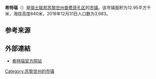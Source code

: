 {{Infobox settlement
| name = 希特瑙
| native_name = {{lang|de|Hittnau}}
| settlement_type = [[市镇_(瑞士)|瑞士市镇]]
| image_skyline = Hittnau Kirche 2.JPG
| image_caption = 希特瑙风光
| image_seal = Hittnau-blazon.svg
| image_map = Karte Gemeinde Hittnau 2016.png
| map_caption = 希特瑙在普费菲孔区的位置
| pushpin_map = Switzerland
| pushpin_relief = Switzerland relief location map.jpg
| pushpin_label_position = bottom
| pushpin_map_caption = 希特瑙在瑞士的位置
| subdivision_type = 国家
| subdivision_name = {{CHE}}
| subdivision_type1 = [[瑞士行政区划|州]]
| subdivision_name1 = [[File:Flag_of_Canton_of_Zürich.svg|16px]] [[苏黎世州|苏黎世州]]
| subdivision_type2 = [[区_(瑞士)|区]]
| subdivision_name2 = [[普费菲孔区|普费菲孔区]]
| elevation_m = 640
| area_total_km2 = 12.95
| population_as_of = 2018年12月31日
| population_footnotes = <ref>{{cite web|url=https://www.bfs.admin.ch/bfs/de/home/statistiken/bevoelkerung.assetdetail.7966022.html|title=Ständige Wohnbevölkerung nach Staatsangehörigkeitskategorie, Geschlecht und Gemeinde, Provisorische Jahresergebnisse, 2018|trans_title=瑞士联邦2018年按国籍、性别和市镇划分的常住人口统计表|date=2019-04-09|publisher=[[瑞士联邦统计署|瑞士联邦统计署]]|language=de|accessdate=2019-11-15|archive-date=2019-04-11|archive-url=https://web.archive.org/web/20190411063248/https://www.bfs.admin.ch/bfs/de/home/statistiken/bevoelkerung.assetdetail.7966022.html|dead-url=no}}</ref>
| population_total = 3683
| population_density_km2 = auto
| timezone = [[欧洲中部时间|CET]]
| utc_offset = +1
| timezone_DST = [[欧洲中部夏令时间|CEST]]
| utc_offset_DST = +2
| coordinates = {{coord|47|22|13|N|8|46|29|E|region:|display=inline,title}}
| postal_code_type = [[瑞士邮政编码系统|邮政编码]]
| postal_code = 8335
| blank_name = [[瑞士市镇官方编号|官方编号]]
| blank_info = 0173
| website = {{url|www.hittnau.ch}}
}}

'''希特瑙'''（{{lang-de|Hittnau}}）是[[瑞士联邦|瑞士联邦]][[苏黎世州|苏黎世州]][[普费菲孔区|普费菲孔区]]的[[市镇_(瑞士)|市镇]]。该市镇面积为12.95平方千米，海拔高度640米，2018年12月31日人口数为3,683。

== 参考来源 ==
{{reflist}}

== 外部連結 ==
* [http://www.hittnau.ch 希特瑙官方网站] {{Wayback|url=http://www.hittnau.ch/ |date=20020118153010 }} {{de icon}}

{{Switzerland-geo-stub}}
{{DEFAULTSORT:Hittnau}}
[[Category:苏黎世州的市镇|Category:苏黎世州的市镇]]